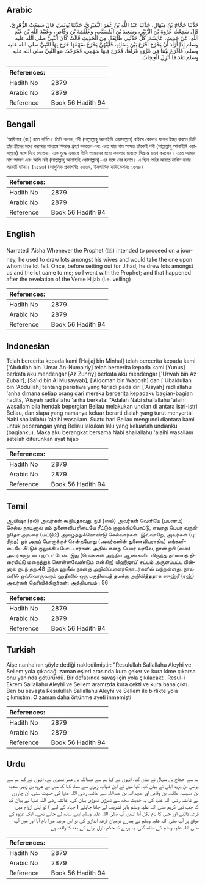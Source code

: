 ## Arabic


<div dir="rtl" lang="ar" style={{fontSize:'larger',backgroundColor:'#f8f9fa',padding:20}}>
حَدَّثَنَا حَجَّاجُ بْنُ مِنْهَالٍ، حَدَّثَنَا عَبْدُ اللَّهِ بْنُ عُمَرَ النُّمَيْرِيُّ، حَدَّثَنَا يُونُسُ، قَالَ سَمِعْتُ الزُّهْرِيَّ، قَالَ سَمِعْتُ عُرْوَةَ بْنَ الزُّبَيْرِ، وَسَعِيدَ بْنَ الْمُسَيَّبِ، وَعَلْقَمَةَ بْنَ وَقَّاصٍ، وَعُبَيْدَ اللَّهِ بْنَ عَبْدِ اللَّهِ، عَنْ حَدِيثِ، عَائِشَةَ، كُلٌّ حَدَّثَنِي طَائِفَةً، مِنَ الْحَدِيثِ قَالَتْ كَانَ النَّبِيُّ صلى الله عليه وسلم إِذَا أَرَادَ أَنْ يَخْرُجَ أَقْرَعَ بَيْنَ نِسَائِهِ، فَأَيَّتُهُنَّ يَخْرُجُ سَهْمُهَا خَرَجَ بِهَا النَّبِيُّ صلى الله عليه وسلم، فَأَقْرَعَ بَيْنَنَا فِي غَزْوَةٍ غَزَاهَا، فَخَرَجَ فِيهَا سَهْمِي، فَخَرَجْتُ مَعَ النَّبِيِّ صلى الله عليه وسلم بَعْدَ مَا أُنْزِلَ الْحِجَابُ‏.‏
</div>
<div style={{backgroundColor:'#f8f9fa',padding:20, marginBottom: 10}}><table> <thead> <tr> <th>References:</th> <th></th> </tr> </thead> <tbody><tr><td>Hadith No</td><td>2879</td></tr><tr><td>Arabic No</td><td>2879</td></tr><tr><td>Reference</td><td>Book 56 Hadith 94</td></tr></tbody></table></div>

## Bengali


<div dir="ltr" lang="bn" style={{fontSize:'larger',backgroundColor:'#f8f9fa',padding:20}}>
‘আয়িশাহ (রাঃ) হতে বর্ণিত। তিনি বলেন, নবী (সাল্লাল্লাহু আলাইহি ওয়াসাল্লাম) বাইরে কোথাও যাবার ইচ্ছা করলে তিনি তাঁর স্ত্রীদের মধ্যে করআর মাধ্যমে সিদ্ধান্ত গ্রহণ করতেন এবং এতে যার নাম আসত তাঁকেই নবী (সাল্লাল্লাহু আলাইহি ওয়াসাল্লাম) সঙ্গে নিয়ে যেতেন। এক যুদ্ধে এভাবে তিনি আমাদের মধ্যে করআর মাধ্যমে সিদ্ধান্ত গ্রহণ করলেন। এতে আমার নাম আসল এবং আমি নবী (সাল্লাল্লাহু আলাইহি ওয়াসাল্লাম)-এর সঙ্গে বের হলাম। এ ছিল পর্দার আয়াত নাযিল হবার পরবর্তী ঘটনা। (২৫৯৩) (আধুনিক প্রকাশনীঃ ২৬৬৭, ইসলামিক ফাউন্ডেশনঃ ২৬৭৮)
</div>
<div style={{backgroundColor:'#f8f9fa',padding:20, marginBottom: 10}}><table> <thead> <tr> <th>References:</th> <th></th> </tr> </thead> <tbody><tr><td>Hadith No</td><td>2879</td></tr><tr><td>Arabic No</td><td>2879</td></tr><tr><td>Reference</td><td>Book 56 Hadith 94</td></tr></tbody></table></div>

## English


<div dir="ltr" lang="en" style={{fontSize:'larger',backgroundColor:'#f8f9fa',padding:20}}>
Narrated 'Aisha:Whenever the Prophet (ﷺ) intended to proceed on a journey, he used to draw lots amongst his wives and would take the one upon whom the lot fell. Once, before setting out for Jihad, he drew lots amongst us and the lot came to me; so I went with the Prophet; and that happened after the revelation of the Verse Hijab (i.e. veiling)
</div>
<div style={{backgroundColor:'#f8f9fa',padding:20, marginBottom: 10}}><table> <thead> <tr> <th>References:</th> <th></th> </tr> </thead> <tbody><tr><td>Hadith No</td><td>2879</td></tr><tr><td>Arabic No</td><td>2879</td></tr><tr><td>Reference</td><td>Book 56 Hadith 94</td></tr></tbody></table></div>

## Indonesian


<div dir="ltr" lang="id" style={{fontSize:'larger',backgroundColor:'#f8f9fa',padding:20}}>
Telah bercerita kepada kami [Hajjaj bin Minhal] telah bercerita kepada kami ['Abdullah bin 'Umar An-Numairiy] telah bercerita kepada kami [Yunus] berkata aku mendengar [Az Zuhriy] berkata aku mendengar ['Urwah bin Az Zubair], [Sa'id bin Al Musayyab], ['Alqomah bin Waqosh] dan ['Ubaidullah bin 'Abdullah] tentang peristiwa yang terjadi pada diri ['Aisyah] radliallahu 'anha dimana setiap orang dari mereka bercerita kepadaku bagian-bagian hadits, 'Aisyah radliallahu 'anha berkata: "Adalah Nabi shallallahu 'alaihi wasallam bila hendak bepergian Beliau melakukan undian di antara istri-istri Beliau, dan siapa yang namanya keluar berarti dialah yang turut menyertai Nabi shallallahu 'alaihi wasallam. Suatu hari Beliau mengundi diantara kami untuk peperangan yang Beliau lakukan lalu yang keluarlah undianku (bagianku). Maka aku berangkat bersama Nabi shallallahu 'alaihi wasallam setelah diturunkan ayat hijab
</div>
<div style={{backgroundColor:'#f8f9fa',padding:20, marginBottom: 10}}><table> <thead> <tr> <th>References:</th> <th></th> </tr> </thead> <tbody><tr><td>Hadith No</td><td>2879</td></tr><tr><td>Arabic No</td><td>2879</td></tr><tr><td>Reference</td><td>Book 56 Hadith 94</td></tr></tbody></table></div>

## Tamil


<div dir="ltr" lang="ta" style={{fontSize:'larger',backgroundColor:'#f8f9fa',padding:20}}>
ஆயிஷா (ரலி) அவர்கள் கூறியதாவது: நபி (ஸல்) அவர்கள் வெளியே (பயணம்) செல்ல நாடினால் தம் துணைவிய ரிடையே சீட்டுக் குலுக்கிப்போட்டு, எவரது பெயர் வருகிறதோ அவரை (மட்டும்) அழைத்துக்கொண்டு செல்வார்கள். இவ்வாறே, அவர்கள் (புரிந்த) ஓர் அறப் போருக்குச் சென்றபோது (அவர்களின் துணைவியராகிய) எங்களிடையே சீட்டுக் குலுக்கிப் போட்டார்கள். அதில் எனது பெயர் வரவே, நான் நபி (ஸல்) அவர்களுடன் புறப்பட்டேன். இது (பெண்கள் அந்நிய ஆண்களிட மிருந்து தம்மைத் திரையிட்டு மறைத்துக் கொள்ளவேண்டும் என்கிற) யிஹிஜாப்’ சட்டம் அருளப்பட்ட பின்னால் நடந் தது.48 இந்த ஹதீஸ் நான்கு அறிவிப்பாளர்தொடர்களில் வந்துள்ளது. நால்வரில் ஒவ்வொருவரும் ஹதீஸில் ஒரு பகுதியைத் தமக்கு அறிவித்ததாக ஸுஹ்ரீ (ரஹ்) அவர்கள் தெரிவிக்கிறார்கள். அத்தியாயம் : 56
</div>
<div style={{backgroundColor:'#f8f9fa',padding:20, marginBottom: 10}}><table> <thead> <tr> <th>References:</th> <th></th> </tr> </thead> <tbody><tr><td>Hadith No</td><td>2879</td></tr><tr><td>Arabic No</td><td>2879</td></tr><tr><td>Reference</td><td>Book 56 Hadith 94</td></tr></tbody></table></div>

## Turkish


<div dir="ltr" lang="tr" style={{fontSize:'larger',backgroundColor:'#f8f9fa',padding:20}}>
Aişe r.anha'nın şöyle dediği nakledilmiştir: "Resulullah Sallallahu Aleyhi ve Sellem yola çıkacağı zaman eşleri arasında kura çeker ve kura kime çıkarsa onu yanında götürürdü. Bir defasında savaş için yola çıkılacaktı. Resul-i Ekrem Sallallahu Aleyhi ve Sellem aramızda kura çekti ve kura bana çıktı. Ben bu savaşta Resulullah Sallallahu Aleyhi ve Sellem ile birlikte yola çıkmıştım. O zaman daha örtünme ayeti inmemişti
</div>
<div style={{backgroundColor:'#f8f9fa',padding:20, marginBottom: 10}}><table> <thead> <tr> <th>References:</th> <th></th> </tr> </thead> <tbody><tr><td>Hadith No</td><td>2879</td></tr><tr><td>Arabic No</td><td>2879</td></tr><tr><td>Reference</td><td>Book 56 Hadith 94</td></tr></tbody></table></div>

## Urdu


<div dir="rtl" lang="ur" style={{fontSize:'larger',backgroundColor:'#f8f9fa',padding:20}}>
ہم سے حجاج بن منہال نے بیان کیا، انہوں نے کہا ہم سے عبداللہ بن عمر نمیری نے، انہوں نے کہا ہم سے یونس بن یزید ایلی نے بیان کیا، کہا میں نے ابن شہاب زہری سے سنا، کہا کہ میں نے عروہ بن زبیر، سعید بن مسیب، علقمہ بن وقاص اور عبیداللہ بن عبداللہ سے عائشہ رضی اللہ عنہا کی حدیث سنی، ان چاروں نے عائشہ رضی اللہ عنہا کی یہ حدیث مجھ سے تھوڑی تھوڑی بیان کی۔ عائشہ رضی اللہ عنہا نے بیان کیا کہ جب نبی کریم صلی اللہ علیہ وسلم باہر تشریف لے جانا چاہتے ( جہاد کے لیے ) تو اپنی ازواج میں قرعہ ڈالتے اور جس کا نام نکل آتا انہیں آپ صلی اللہ علیہ وسلم اپنے ساتھ لے جاتے تھے۔ ایک غزوہ کے موقع پر آپ صلی اللہ علیہ وسلم نے ہمارے درمیان قرعہ اندازی کی تو اس مرتبہ میرا نام آیا اور میں آپ صلی اللہ علیہ وسلم کے ساتھ گئی، یہ پردے کا حکم نازل ہونے کے بعد کا واقعہ ہے۔
</div>
<div style={{backgroundColor:'#f8f9fa',padding:20, marginBottom: 10}}><table> <thead> <tr> <th>References:</th> <th></th> </tr> </thead> <tbody><tr><td>Hadith No</td><td>2879</td></tr><tr><td>Arabic No</td><td>2879</td></tr><tr><td>Reference</td><td>Book 56 Hadith 94</td></tr></tbody></table></div>